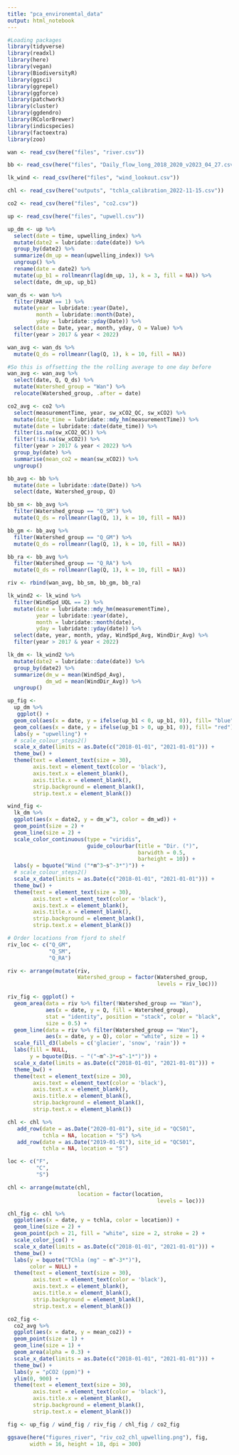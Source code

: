 ```yaml
---
title: "pca_environemtal_data"
output: html_notebook
---
```


```r
#Loading packages
library(tidyverse)
library(readxl)
library(here)
library(vegan)
library(BiodiversityR)
library(ggsci)
library(ggrepel)
library(ggforce)
library(patchwork)
library(cluster)
library(ggdendro)
library(RColorBrewer)
library(indicspecies)
library(factoextra)
library(zoo)
```

```r
wan <- read_csv(here("files", "river.csv")) 

bb <- read_csv(here("files", "Daily_flow_long_2018_2020_v2023_04_27.csv"))

lk_wind <- read_csv(here("files", "wind_lookout.csv"))

chl <- read_csv(here("outputs", "tchla_calibration_2022-11-15.csv"))

co2 <- read_csv(here("files", "co2.csv"))

up <- read_csv(here("files", "upwell.csv"))
```

```r
up_dm <- up %>% 
  select(date = time, upwelling_index) %>% 
  mutate(date2 = lubridate::date(date)) %>% 
  group_by(date2) %>% 
  summarize(dm_up = mean(upwelling_index)) %>% 
  ungroup() %>% 
  rename(date = date2) %>%
  mutate(up_b1 = rollmeanr(lag(dm_up, 1), k = 3, fill = NA)) %>% 
  select(date, dm_up, up_b1)
```

```r
wan_ds <- wan %>%
  filter(PARAM == 1) %>% 
  mutate(year = lubridate::year(Date),
         month = lubridate::month(Date),
         yday = lubridate::yday(Date)) %>% 
  select(date = Date, year, month, yday, Q = Value) %>% 
  filter(year > 2017 & year < 2022)

wan_avg <- wan_ds %>%
  mutate(Q_ds = rollmeanr(lag(Q, 1), k = 10, fill = NA))

#So this is offsetting the the rolling average to one day before
wan_avg <- wan_avg %>% 
  select(date, Q, Q_ds) %>% 
  mutate(Watershed_group = "Wan") %>% 
  relocate(Watershed_group, .after = date)
```

```r
co2_avg <- co2 %>%
  select(measurementTime, year, sw_xCO2_QC, sw_xCO2) %>% 
  mutate(date_time = lubridate::mdy_hm(measurementTime)) %>%
  mutate(date = lubridate::date(date_time)) %>% 
  filter(is.na(sw_xCO2_QC)) %>%
  filter(!is.na(sw_xCO2)) %>% 
  filter(year > 2017 & year < 2022) %>% 
  group_by(date) %>% 
  summarise(mean_co2 = mean(sw_xCO2)) %>%
  ungroup()
```

```r
bb_avg <- bb %>%
  mutate(date = lubridate::date(Date)) %>% 
  select(date, Watershed_group, Q)

bb_sm <- bb_avg %>% 
  filter(Watershed_group == "Q_SM") %>% 
  mutate(Q_ds = rollmeanr(lag(Q, 1), k = 10, fill = NA))

bb_gm <- bb_avg %>% 
  filter(Watershed_group == "Q_GM") %>% 
  mutate(Q_ds = rollmeanr(lag(Q, 1), k = 10, fill = NA))

bb_ra <- bb_avg %>% 
  filter(Watershed_group == "Q_RA") %>% 
  mutate(Q_ds = rollmeanr(lag(Q, 1), k = 10, fill = NA))
```

```r
riv <- rbind(wan_avg, bb_sm, bb_gm, bb_ra)
```

```r
lk_wind2 <- lk_wind %>%
  filter(WindSpd_UQL == 2) %>% 
  mutate(date = lubridate::mdy_hm(measurementTime),
         year = lubridate::year(date),
         month = lubridate::month(date),
         yday = lubridate::yday(date)) %>% 
  select(date, year, month, yday, WindSpd_Avg, WindDir_Avg) %>% 
  filter(year > 2017 & year < 2022)

lk_dm <- lk_wind2 %>% 
  mutate(date2 = lubridate::date(date)) %>% 
  group_by(date2) %>% 
  summarize(dm_w = mean(WindSpd_Avg),
            dm_wd = mean(WindDir_Avg)) %>% 
  ungroup() 
```

```r
up_fig <-
  up_dm %>% 
   ggplot() +
  geom_col(aes(x = date, y = ifelse(up_b1 < 0, up_b1, 0)), fill= "blue") +
  geom_col(aes(x = date, y = ifelse(up_b1 > 0, up_b1, 0)), fill= "red") +
  labs(y = "upwelling") +
  # scale_colour_steps2()
  scale_x_date(limits = as.Date(c("2018-01-01", "2021-01-01"))) +
  theme_bw() +
  theme(text = element_text(size = 30),
        axis.text = element_text(color = 'black'),
        axis.text.x = element_blank(),
        axis.title.x = element_blank(),
        strip.background = element_blank(),
        strip.text.x = element_blank())
```


```r
wind_fig <-
  lk_dm %>% 
  ggplot(aes(x = date2, y = dm_w^3, color = dm_wd)) +
  geom_point(size = 2) +
  geom_line(size = 2) +
  scale_color_continuous(type = "viridis",
                         guide_colourbar(title = "Dir. (°)",
                                         barwidth = 0.5,
                                         barheight = 10)) +
  labs(y = bquote("Wind ("*m^3~s^-3*")")) +
  # scale_colour_steps2()
  scale_x_date(limits = as.Date(c("2018-01-01", "2021-01-01"))) +
  theme_bw() +
  theme(text = element_text(size = 30),
        axis.text = element_text(color = 'black'),
        axis.text.x = element_blank(),
        axis.title.x = element_blank(),
        strip.background = element_blank(),
        strip.text.x = element_blank())
```

```r
# Order locations from fjord to shelf
riv_loc <- c("Q_GM",
             "Q_SM",
             "Q_RA")

riv <- arrange(mutate(riv, 
                      Watershed_group = factor(Watershed_group,
                                               levels = riv_loc)))

riv_fig <- ggplot() +
  geom_area(data = riv %>% filter(!Watershed_group == "Wan"),
            aes(x = date, y = Q, fill = Watershed_group),
            stat = "identity", position = "stack", color = "black", 
            size = 0.5) +
  geom_line(data = riv %>% filter(Watershed_group == "Wan"),
            aes(x = date, y = Q), color = "white", size = 1) +
  scale_fill_d3(labels = c('glacier', 'snow', 'rain')) +
  labs(fill = NULL,
       y = bquote(Dis. ~ "("~m^-3*~s^-1*")")) +
  scale_x_date(limits = as.Date(c("2018-01-01", "2021-01-01"))) +
  theme_bw() +
  theme(text = element_text(size = 30),
        axis.text = element_text(color = 'black'),
        axis.text.x = element_blank(),
        axis.title.x = element_blank(),
        strip.background = element_blank(),
        strip.text.x = element_blank())
```

```r
chl <- chl %>% 
   add_row(date = as.Date("2020-01-01"), site_id = "QCS01",
           tchla = NA, location = "S") %>% 
   add_row(date = as.Date("2019-01-01"), site_id = "QCS01",
           tchla = NA, location = "S")

loc <- c("F",
         "C",
         "S")

chl <- arrange(mutate(chl, 
                      location = factor(location,
                                               levels = loc)))

chl_fig <- chl %>% 
  ggplot(aes(x = date, y = tchla, color = location)) +
  geom_line(size = 2) +
  geom_point(pch = 21, fill = "white", size = 2, stroke = 2) +
  scale_color_jco() +
  scale_x_date(limits = as.Date(c("2018-01-01", "2021-01-01"))) +
  theme_bw() +
  labs(y = bquote("TChla (mg" ~ m^-3*")"),
       color = NULL) +
  theme(text = element_text(size = 30),
        axis.text = element_text(color = 'black'),
        axis.text.x = element_blank(),
        axis.title.x = element_blank(),
        strip.background = element_blank(),
        strip.text.x = element_blank())
```

```r
co2_fig <-
  co2_avg %>% 
  ggplot(aes(x = date, y = mean_co2)) +
  geom_point(size = 1) +
  geom_line(size = 1) +
  geom_area(alpha = 0.3) +
  scale_x_date(limits = as.Date(c("2018-01-01", "2021-01-01"))) +
  theme_bw() +
  labs(y = "ρCO2 (ppm)") +
  ylim(0, 900) +
  theme(text = element_text(size = 30),
        axis.text = element_text(color = 'black'),
        axis.title.x = element_blank(),
        strip.background = element_blank(),
        strip.text.x = element_blank())
```

```r
fig <- up_fig / wind_fig / riv_fig / chl_fig / co2_fig

ggsave(here("figures_river", "riv_co2_chl_upwelling.png"), fig,
       width = 16, height = 18, dpi = 300)
```

